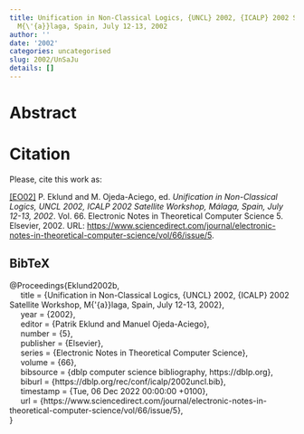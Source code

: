 ```yaml
---
title: Unification in Non-Classical Logics, {UNCL} 2002, {ICALP} 2002 Satellite Workshop,
  M{\'{a}}laga, Spain, July 12-13, 2002
author: ''
date: '2002'
categories: uncategorised
slug: 2002/UnSaJu
details: []
---
```




# Abstract










# Citation
Please, cite this work as:


<a name=bib-Eklund2002b></a>[[EO02]](#cite-Eklund2002b) P. Eklund and M. Ojeda-Aciego, ed. _Unification in Non-Classical Logics, UNCL 2002, ICALP 2002 Satellite Workshop, Málaga, Spain, July 12-13, 2002_. Vol. 66. Electronic Notes in Theoretical Computer Science 5. Elsevier, 2002. URL: [https://www.sciencedirect.com/journal/electronic-notes-in-theoretical-computer-science/vol/66/issue/5](https://www.sciencedirect.com/journal/electronic-notes-in-theoretical-computer-science/vol/66/issue/5).

::: {.callout-note appearance="minimal" collapse=true}

## BibTeX

@Proceedings{Eklund2002b,<br>&nbsp;&nbsp;&nbsp;&nbsp;  title = {Unification in Non-Classical Logics, {UNCL} 2002, {ICALP} 2002 Satellite Workshop, M{\'{a}}laga, Spain, July 12-13, 2002},<br>&nbsp;&nbsp;&nbsp;&nbsp;  year = {2002},<br>&nbsp;&nbsp;&nbsp;&nbsp;  editor = {Patrik Eklund and Manuel Ojeda-Aciego},<br>&nbsp;&nbsp;&nbsp;&nbsp;  number = {5},<br>&nbsp;&nbsp;&nbsp;&nbsp;  publisher = {Elsevier},<br>&nbsp;&nbsp;&nbsp;&nbsp;  series = {Electronic Notes in Theoretical Computer Science},<br>&nbsp;&nbsp;&nbsp;&nbsp;  volume = {66},<br>&nbsp;&nbsp;&nbsp;&nbsp;  bibsource = {dblp computer science bibliography, https://dblp.org},<br>&nbsp;&nbsp;&nbsp;&nbsp;  biburl = {https://dblp.org/rec/conf/icalp/2002uncl.bib},<br>&nbsp;&nbsp;&nbsp;&nbsp;  timestamp = {Tue, 06 Dec 2022 00:00:00 +0100},<br>&nbsp;&nbsp;&nbsp;&nbsp;  url = {https://www.sciencedirect.com/journal/electronic-notes-in-theoretical-computer-science/vol/66/issue/5},<br>}

:::








